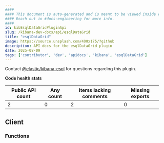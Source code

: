 ```yaml
---
####
#### This document is auto-generated and is meant to be viewed inside our experimental, new docs system.
#### Reach out in #docs-engineering for more info.
####
id: kibEsqlDataGridPluginApi
slug: /kibana-dev-docs/api/esqlDataGrid
title: "esqlDataGrid"
image: https://source.unsplash.com/400x175/?github
description: API docs for the esqlDataGrid plugin
date: 2025-08-09
tags: ['contributor', 'dev', 'apidocs', 'kibana', 'esqlDataGrid']
---
```




Contact [@elastic/kibana-esql](https://github.com/orgs/elastic/teams/kibana-esql) for questions regarding this plugin.

**Code health stats**

| Public API count  | Any count | Items lacking comments | Missing exports |
|-------------------|-----------|------------------------|-----------------|
| 2 | 0 | 2 | 0 |

## Client

### Functions
<DocDefinitionList data={esqlDataGridObj.client.functions}/>

